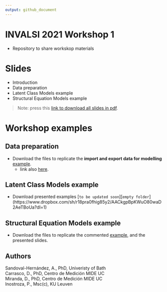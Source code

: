 ```yaml
---
output: github_document
---
```


# INVALSI 2021 Workshop 1

- Repository to share workskop materials

# Slides

- Introduction
- Data preparation
- Latent Class Models example
- Structural Equation Models example

>Note: press this [link to download all slides in pdf](https://www.dropbox.com/sh/asn8sp0qf7f7rvl/AAAa_gBQuha513OQbTxsPHKMa?dl=1).

# Workshop examples

## Data preparation

- Download the files to replicate the **import and export data for modelling** [example](https://www.dropbox.com/sh/li9sndp5irp0ffa/AACcp5llXkcCWKDwcFeySt7Na?dl=1).
  + link also [here](https://www.dropbox.com/sh/li9sndp5irp0ffa/AACcp5llXkcCWKDwcFeySt7Na?dl=1).

## Latent Class Models example

- Download presented examples [`to be updated soon`][`empty folder`](https://www.dropbox.com/sh/r18pra0fhig85y2/AACkgpBpKWuO80waD2AeTBoUa?dl=1)

## Structural Equation Models example

- Download the files to replicate the commented [example](https://www.dropbox.com/sh/lggup1w5h0mp4k4/AADbDIzv-O5XgpPE2-eZfKUDa?dl=1), and the presented slides.

## Authors

Sandoval-Hernández, A., PhD, Univeristy of Bath  
Carrasco, D., PhD, Centro de Medición MIDE UC  
Miranda, D., PhD, Centro de Medición MIDE UC  
Inostroza, P., Msc(c), KU Leuven  
